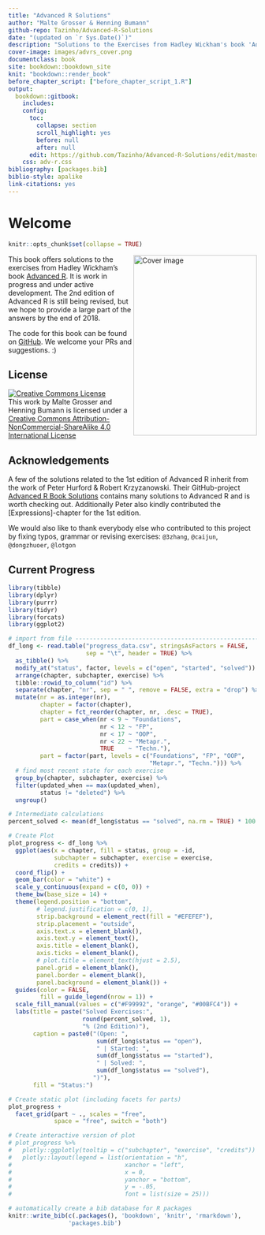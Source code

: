 ```yaml
---
title: "Advanced R Solutions"
author: "Malte Grosser & Henning Bumann"
github-repo: Tazinho/Advanced-R-Solutions
date: "(updated on `r Sys.Date()`)"
description: "Solutions to the Exercises from Hadley Wickham's book 'Advanced R'."
cover-image: images/advrs_cover.png
documentclass: book
site: bookdown::bookdown_site
knit: "bookdown::render_book"
before_chapter_script: ["before_chapter_script_1.R"]
output:
  bookdown::gitbook:
    includes:
    config:
      toc:
        collapse: section
        scroll_highlight: yes
        before: null
        after: null
      edit: https://github.com/Tazinho/Advanced-R-Solutions/edit/master/%s
    css: adv-r.css
bibliography: [packages.bib]
biblio-style: apalike
link-citations: yes
---
```


# Welcome {-}

```r
knitr::opts_chunk$set(collapse = TRUE)  
```

<img src="images/advrs_cover.png" width="250" height="366" align="right" alt="Cover image" />

This book offers solutions to the exercises from Hadley Wickham's book [Advanced R](https://adv-r.hadley.nz/). It is work in progress and under active development. The 2nd edition of Advanced R is still being revised, but we hope to provide a large part of the answers by the end of 2018.

The code for this book can be found on [GitHub](https://github.com/Tazinho/Advanced-R-Solutions.git). We welcome your PRs and suggestions. :)

## License {-}

<a rel="license" href="http://creativecommons.org/licenses/by-nc-sa/4.0/"><img alt="Creative Commons License" style="border-width:0" src="https://i.creativecommons.org/l/by-nc-sa/4.0/88x31.png" /></a><br />This work by Malte Grosser and Henning Bumann is licensed under a <a rel="license" href="http://creativecommons.org/licenses/by-nc-sa/4.0/">Creative Commons Attribution-NonCommercial-ShareAlike 4.0 International License</a>

## Acknowledgements {-}

A few of the solutions related to the 1st edition of Advanced R inherit from the work of Peter Hurford & Robert Krzyzanowski. Their GitHub-project [Advanced R Book Solutions](https://github.com/peterhurford/adv-r-book-solutions) contains many solutions to Advanced R and is worth checking out. Additionally Peter also kindly contributed the [Expressions]-chapter for the 1st edition.

We would also like to thank everybody else who contributed to this project by fixing typos, grammar or revising exercises: `@3zhang`, `@caijun`, `@dongzhuoer`, `@lotgon`

## Current Progress {-}

```r
library(tibble)
library(dplyr)
library(purrr)
library(tidyr)
library(forcats)
library(ggplot2)

# import from file --------------------------------------------------------
df_long <- read.table("progress_data.csv", stringsAsFactors = FALSE,
                      sep = "\t", header = TRUE) %>% 
  as_tibble() %>% 
  modify_at("status", factor, levels = c("open", "started", "solved")) %>% 
  arrange(chapter, subchapter, exercise) %>% 
  tibble::rowid_to_column("id") %>% 
  separate(chapter, "nr", sep = " ", remove = FALSE, extra = "drop") %>% 
  mutate(nr = as.integer(nr), 
         chapter = factor(chapter),
         chapter = fct_reorder(chapter, nr, .desc = TRUE),
         part = case_when(nr < 9 ~ "Foundations",
                          nr < 12 ~ "FP",
                          nr < 17 ~ "OOP",
                          nr < 22 ~ "Metapr.",
                          TRUE    ~ "Techn."),
         part = factor(part, levels = c("Foundations", "FP", "OOP",
                                        "Metapr.", "Techn."))) %>% 
  # find most recent state for each exercise
  group_by(chapter, subchapter, exercise) %>% 
  filter(updated_when == max(updated_when),
         status != "deleted") %>% 
  ungroup()

# Intermediate calculations
percent_solved <- mean(df_long$status == "solved", na.rm = TRUE) * 100

# Create Plot
plot_progress <- df_long %>% 
  ggplot(aes(x = chapter, fill = status, group = -id,
             subchapter = subchapter, exercise = exercise,
             credits = credits)) +
  coord_flip() +
  geom_bar(color = "white") +
  scale_y_continuous(expand = c(0, 0)) +
  theme_bw(base_size = 14) +
  theme(legend.position = "bottom",
        # legend.justification = c(0, 1),
        strip.background = element_rect(fill = "#EFEFEF"),
        strip.placement = "outside",
        axis.text.x = element_blank(),
        axis.text.y = element_text(),
        axis.title = element_blank(),
        axis.ticks = element_blank(),
        # plot.title = element_text(hjust = 2.5),
        panel.grid = element_blank(),
        panel.border = element_blank(),
        panel.background = element_blank()) +
  guides(color = FALSE,
         fill = guide_legend(nrow = 1)) +
  scale_fill_manual(values = c("#F99992", "orange", "#00BFC4")) +
  labs(title = paste("Solved Exercises:",
                     round(percent_solved, 1),
                     "% (2nd Edition)"),
       caption = paste0("(Open: ",
                         sum(df_long$status == "open"),
                         " | Started: ",
                         sum(df_long$status == "started"),
                         " | Solved: ",
                         sum(df_long$status == "solved"),
                        ")"),
       fill = "Status:")

# Create static plot (including facets for parts)
plot_progress + 
  facet_grid(part ~ ., scales = "free",
             space = "free", switch = "both")

# Create interactive version of plot
# plot_progress %>%
#   plotly::ggplotly(tooltip = c("subchapter", "exercise", "credits")) %>% 
#   plotly::layout(legend = list(orientation = "h",
#                                xanchor = "left",
#                                x = 0,
#                                yanchor = "bottom",
#                                y = -.05,
#                                font = list(size = 25)))
```


```r
# automatically create a bib database for R packages
knitr::write_bib(c(.packages(), 'bookdown', 'knitr', 'rmarkdown'),
                 'packages.bib')
```
